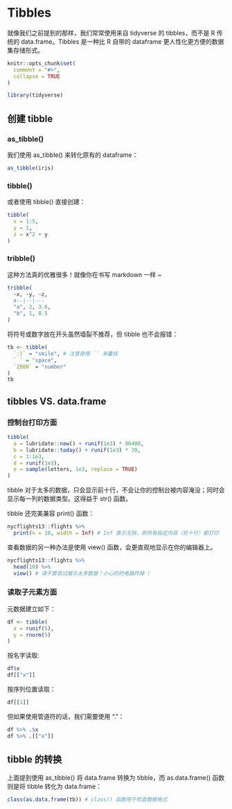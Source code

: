 # Tibbles {#tibbles}

就像我们之前提到的那样，我们常常使用来自 tidyverse 的 tibbles，而不是 R 传统的 data.frame。Tibbles 是一种比 R 自带的 dataframe 更人性化更方便的数据集存储形式。

```R
knitr::opts_chunk$set(
  comment = "#>",
  collapse = TRUE
)
```

```R
library(tidyverse)
```

## 创建 tibble

### as_tibble()
我们使用 as_tibble() 来转化原有的 dataframe：

```R
as_tibble(iris)
```

### tibble()
或者使用 tibble() 直接创建：

```R
tibble(
  x = 1:5,
  y = 1,
  z = x^2 + y
)
```

### tribble()
这种方法真的优雅很多！就像你在书写 markdown 一样 ~

```R
tribble(
  ~x, ~y, ~z,
  #--|--|---
  "a", 2, 3.6,
  "b", 1, 8.5
)
```

将符号或数字放在开头虽然墙裂不推荐，但 tibble 也不会报错：

```R
tb <- tibble(
  `:)` = "smile", # 注意使用 `` 来囊括
  ` ` = "space",
  `2000` = "number"
)
tb
```

## tibbles VS. data.frame

### 控制台打印方面

```R
tibble(
  a = lubridate::now() + runif(1e3) * 86400,
  b = lubridate::today() + runif(1e3) * 30,
  c = 1:1e3,
  d = runif(1e3),
  e = sample(letters, 1e3, replace = TRUE)
)
```

tibble 对于太多的数据，只会显示前十行，不会让你的控制台被内容淹没；同时会显示每一列的数据类型。这得益于 str() 函数。

tibble 还完美兼容 print() 函数：

```R
nycflights13::flights %>%
  print(n = 10, width = Inf) # Inf 表示无限，即所有指定内容（前十行）都打印
```

查看数据的另一种办法是使用 view() 函数，会更直观地显示在你的编辑器上。

```R
nycflights13::flights %>%
  head(10) %>%
  view() # 请不要尝试展示太多数据！小心的的电脑炸掉（
```

### 读取子元素方面

元数据建立如下：

```R
df <- tibble(
  x = runif(5),
  y = rnorm(5)
)
```

按名字读取:

```R
df$x
df[["x"]]
```

按序列位置读取：

```R
df[[1]]
```

但如果使用管道符的话，我们需要使用 “.”：

```R
df %>% .$x
df %>% .[["x"]]
```

## tibble 的转换

上面提到使用 as_tibble() 将 data.frame 转换为 tibble，而 as.data.frame() 函数则是将 tibble 转化为 data.frame：

```R
class(as.data.frame(tb)) # class() 函数用于检查数据格式
```

